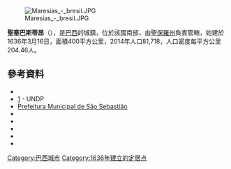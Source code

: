 [[Image:Maresias_-_bresil.JPG|right]]

{{Coord|23|50|46|S|46|37|47|W|display=title}}

'''聖塞巴斯蒂昂'''（{{lang-pt|São Sebastião}}），是[[巴西|巴西]]的城鎮，位於該國南部，由[[聖保羅州|聖保羅州]]負責管轄，始建於1636年3月16日，面積400平方公里，2014年人口81,718，人口密度每平方公里204.46人。

==參考資料==
*{{cite web|url = ftp://ftp.ibge.gov.br/Estimativas_Projecoes_Populacao/Estimativas_2012/estimativa_2012_municipios.pdf|title = 2012 Populational Estimate|work = Censo Populacional 2012|publisher = Instituto Brasileiro de Geografia e Estatística (IBGE)|date = July 2012|accessdate = August 31, 2012|archive-date = 2020-11-26|archive-url = https://web.archive.org/web/20201126043730/http://ftp.ibge.gov.br/Estimativas_Projecoes_Populacao/Estimativas_2012/estimativa_2012_municipios.pdf|dead-url = no}}
*[https://web.archive.org/web/20091003103229/http://www.pnud.org.br/atlas/ranking/IDH-M%2091%2000%20Ranking%20decrescente%20%28pelos%20dados%20de%202000%29.htm] - UNDP
*[http://www.saosebastiao.sp.gov.br Prefeitura Municipal de São Sebastião] {{Wayback|url=http://www.saosebastiao.sp.gov.br/ |date=20210501160100 }}
*{{cite web|url=http://planetasustentavel.abril.com.br/noticia/ambiente/conteudo_433306.shtml|title=O nosso espião do espaço|last=Bergamo|first=Giuliana|date=2009-04-08|publisher=Planeta Sustentável|language=pt|accessdate=2012-01-08|archive-date=2009-04-09|archive-url=https://web.archive.org/web/20090409201548/http://planetasustentavel.abril.com.br/noticia/ambiente/conteudo_433306.shtml|dead-url=yes}}
*{{cite news|last=Geraque|first=Eduardo|title=Esgoto de 31 mil casas do litoral vão parar no mar|accessdate=30 January 2012|newspaper=Folha de S.Paulo|date=29 January 2012|author2=Talita Bedinelli|author3=Daniel Marenco|location=São Paulo, Ilhabela|page=C5|language=pt}}
*{{cite news|last=Manso|first=Bruno Paes|title=Em um ano, 180 casas são construídas na Mata Atlântica de São Sebastião|url=http://www.estadao.com.br/estadaodehoje/20110123/not_imp669800,0.php|accessdate=23 January 2011|newspaper=O Estado de S. Paulo|date=23 January 2011|archive-date=2012-12-31|archive-url=https://archive.is/20121231232702/http://www.estadao.com.br/estadaodehoje/20110123/not_imp669800,0.php|dead-url=yes}}
*{{cite news|last=Cancian|first=Natália|title=Favela 'escala' a serra do Mar em São Sebastião, no litoral de SP|url=http://www1.folha.uol.com.br/cotidiano/1210709-favela-escala-a-serra-do-mar-em-sao-sebastiao-no-litoral-de-sp.shtml|accessdate=7 January 2013|newspaper=Folha de S.Paulo|date=6 January 2013|location=[[Microregion_of_Caraguatatuba|Northern Coastline]]|language=pt|archive-date=2020-07-10|archive-url=https://web.archive.org/web/20200710000202/https://www1.folha.uol.com.br/cotidiano/1210709-favela-escala-a-serra-do-mar-em-sao-sebastiao-no-litoral-de-sp.shtml|dead-url=no}}
*{{cite journal|last=Bergamim Jr.|first=Giba|title=Mar avança e "engole" 120 praias no país|journal=Folha de S. Paulo|date=13 May 2012|pages=C1/C4|accessdate=13 May 2012}}

{{Brazil-geo-stub}}
[[Category:巴西城市|Category:巴西城市]]
[[Category:1636年建立的定居点|Category:1636年建立的定居点]]